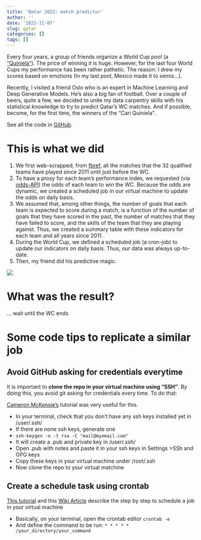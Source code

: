 ```yaml
---
title: 'Qatar 2022: match predictor'
author: ''
date: '2022-11-07'
slug: qatar
categories: []
tags: []
---
```


Every four years, a group of friends organize a World Cup pool (a ["Quiniela"](https://cariquiniela.com/inicio)). The price of winning it is huge. However, for the last four World Cups my performance has been rather pathetic. The reason: I drew my scores based on emotions (In my last pool, Mexico made it to semis...).

Recently, I visited a friend Oslo who is an expert in Machine Learning and Deep Generative Models. He's also a big fan of football. Over a couple of beers, quite a few, we decided to unite my data carpentry skills with his statistical knowledge to try to predict Qatar's WC matches. And if possible, become, for the first time, the winners of the "Cari Quiniela".

See all the code in [GitHub](https://github.com/araupontones/CariQuiniela).

# This is what we did

1. We first web-scrapped, from [fbref](https://fbref.com/en/), all the matches that the 32 qualified teams have played since 2011 until just before the WC. 
2. To have a proxy for each team's performance index, we requested (via [odds-API](https://the-odds-api.com/)) the odds of each team to win the WC. Because the odds are dynamic, we created a scheduled job in our virtual machine to update the odds on daily basis. 
3. We assumed that, among other things, the number of goals that each team is expected to score during a match, is a function of the number of goals that they have scored in the past, the number of matches that they have failed to score, and the skills of the team that they are playing against. Thus, we created a summary table with these indicators for each team and all years since 2011.
4. During the World Cup, we defined a scheduled job (a cron-job) to update our indicators on daily basis. Thus, our data was always up-to-date.
5. Then, my friend did his predictive magic.

![](https://media.tenor.com/t4HIrZDwx8AAAAAS/doc-brown-it-works.gif)

# What was the result?

... wait until the WC ends



# Some code tips to replicate a similar job

## Avoid GitHub asking for credentials everytime 

It is important to **clone the repo in your virtual machine using "SSH"**. By doing this, you avoid git asking for credentials every time. To do that:


[Cameron McKensie's]("https://www.theserverside.com/blog/Coffee-Talk-Java-News-Stories-and-Opinions/GitHub-SSH-Key-Setup-Config-Ubuntu-Linux"") tutorial was very useful for this.

* In your terminal, check that you don't have any ssh keys installed yet in /user/.ssh/
* If there are none ssh keys, generate one
* `ssh-keygen -o -t rsa -C "mail@myemail.com"`
* It will create a .pub and private key in /user/.ssh/
* Open .pub with notes and paste it in your ssh keys in Settings  >SSh and GPG keys  
* Copy these keys in your virtual machine under /root/.ssh 
* Now clone the repo to your virtual matchine 



## Create a schedule task using crontab

[This tutorial](https://phoenixnap.com/kb/set-up-cron-job-linux) and this [Wiki Article](https://en.wikipedia.org/wiki/Cron) describe the step by step to schedule a job in your virtual machine

* Basically, on your terminal, open the crontab editor `crontab -e`
* And define the command to be run: `* * * * * /your_directory/your_command`


